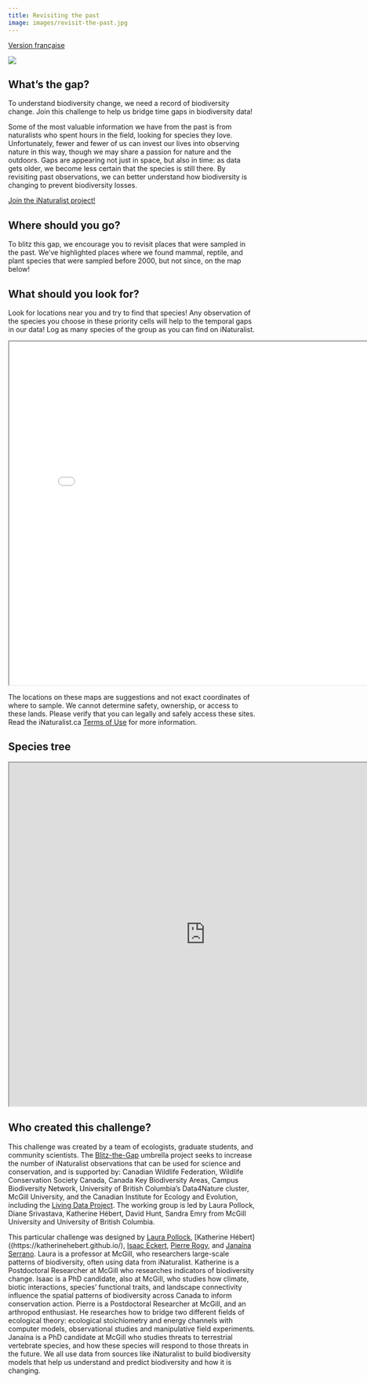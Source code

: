 ```yaml
---
title: Revisiting the past
image: images/revisit-the-past.jpg
---
```


[Version française](https://pollocklab.github.io/blitz-the-gap/challenges-fr/challenge1_revisit-the-past.html){.btn .btn-secondary .btn role="button"}

![](images/revisit-the-past.png){fig-align="center"}

## What's the gap?

To understand biodiversity change, we need a record of biodiversity change. Join this challenge to help us bridge time gaps in biodiversity data!

Some of the most valuable information we have from the past is from naturalists who spent hours in the field, looking for species they love. Unfortunately, fewer and fewer of us can invest our lives into observing nature in this way, though we may share a passion for nature and the outdoors. Gaps are appearing not just in space, but also in time: as data gets older, we become less certain that the species is still there. By revisiting past observations, we can better understand how biodiversity is changing to prevent biodiversity losses.

[Join the iNaturalist project!](https://inaturalist.ca/projects/blitz-the-gap-revisiting-the-past){.btn .btn-primary .btn role="button"}

## Where should you go?

To blitz this gap, we encourage you to revisit places that were sampled in the past. We’ve highlighted places where we found mammal, reptile, and plant species that were sampled before 2000, but not since, on the map below!

## What should you look for?

Look for locations near you and try to find that species! Any observation of the species you choose in these priority cells will help to the temporal gaps in our data! Log as many species of the group as you can find on iNaturalist.

```{=html}
<iframe width="800" height="700" src="maps/historical-challenge/last_seen_species.html"></iframe>
```

:::{.callout-warning}
The locations on these maps are suggestions and not exact coordinates of where to sample. We cannot determine safety, ownership, or access to these lands. Please verify that you can legally and safely access these sites. Read the iNaturalist.ca [Terms of Use](https://inaturalist.ca/pages/terms) for more information.
:::

## Species tree

```{=html}
<iframe width="800" height="700" src="https://blitzthegap.shinyapps.io/blitz_the_gap_revisit_the_past/" data-external="1"></iframe>
```


## **Who created this challenge?**

This challenge was created by a team of ecologists, graduate students, and community scientists. The [Blitz-the-Gap](https://blitzthegap.org/) umbrella project seeks to increase the number of iNaturalist observations that can be used for science and conservation, and is supported by: Canadian Wildlife Federation, Wildlife Conservation Society Canada, Canada Key Biodiversity Areas, Campus Biodiversity Network, University of British Columbia’s Data4Nature cluster, McGill University, and the Canadian Institute for Ecology and Evolution, including the [Living Data Project](https://www.ciee-icee.ca/ldp.html). The working group is led by Laura Pollock, Diane Srivastava, Katherine Hébert, David Hunt, Sandra Emry from McGill University and University of British Columbia.

This particular challenge was designed by [Laura Pollock](https://qbiodiversity.org/), [Katherine Hébert]((https://katherinehebert.github.io/), [Isaac Eckert](https://www.isaaceckert.ca/), [Pierre Rogy](https://www.researchgate.net/profile/Pierre-Rogy), and [Janaína Serrano](https://www.researchgate.net/profile/Janaina-Serrano). Laura is a professor at McGill, who researchers large-scale patterns of biodiversity, often using data from iNaturalist. Katherine is a Postdoctoral Researcher at McGill who researches indicators of biodiversity change. Isaac is a PhD candidate, also at McGill, who studies how climate, biotic interactions, species' functional traits, and landscape connectivity influence the spatial patterns of biodiversity across Canada to inform conservation action. Pierre is a Postdoctoral Researcher at McGill, and an arthropod enthusiast. He researches how to bridge two different fields of ecological theory: ecological stoichiometry and energy channels with computer models, observational studies and manipulative field experiments. Janaína is a PhD candidate at McGill who studies threats to terrestrial vertebrate species, and how these species will respond to those threats in the future. We all use data from sources like iNaturalist to build biodiversity models that help us understand and predict biodiversity and how it is changing.